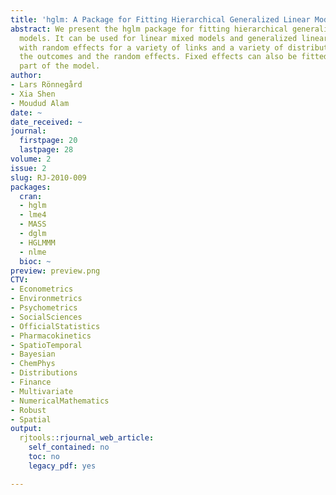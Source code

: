 ```yaml
---
title: 'hglm: A Package for Fitting Hierarchical Generalized Linear Models'
abstract: We present the hglm package for fitting hierarchical generalized linear
  models. It can be used for linear mixed models and generalized linear mixed models
  with random effects for a variety of links and a variety of distributions for both
  the outcomes and the random effects. Fixed effects can also be fitted in the dispersion
  part of the model.
author:
- Lars Rönnegård
- Xia Shen
- Moudud Alam
date: ~
date_received: ~
journal:
  firstpage: 20
  lastpage: 28
volume: 2
issue: 2
slug: RJ-2010-009
packages:
  cran:
  - hglm
  - lme4
  - MASS
  - dglm
  - HGLMMM
  - nlme
  bioc: ~
preview: preview.png
CTV:
- Econometrics
- Environmetrics
- Psychometrics
- SocialSciences
- OfficialStatistics
- Pharmacokinetics
- SpatioTemporal
- Bayesian
- ChemPhys
- Distributions
- Finance
- Multivariate
- NumericalMathematics
- Robust
- Spatial
output:
  rjtools::rjournal_web_article:
    self_contained: no
    toc: no
    legacy_pdf: yes

---
```

